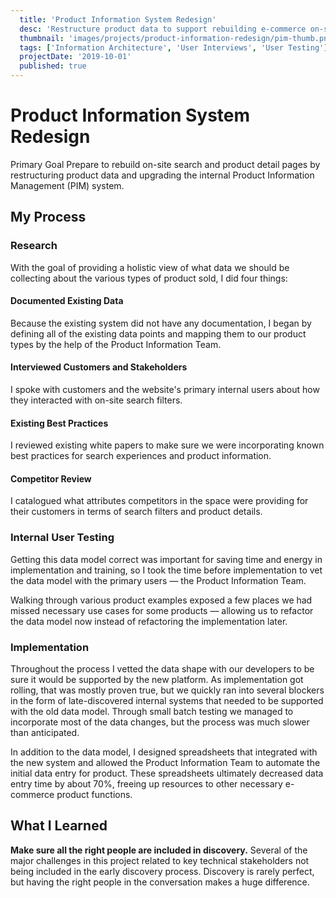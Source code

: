```yaml
---
  title: 'Product Information System Redesign'
  desc: 'Restructure product data to support rebuilding e-commerce on-site search and product detail pages'
  thumbnail: 'images/projects/product-information-redesign/pim-thumb.png'
  tags: ['Information Architecture', 'User Interviews', 'User Testing']
  projectDate: '2019-10-01'
  published: true
---
```


# Product Information System Redesign

<Label>Primary Goal</Label>
<Text>Prepare to rebuild on-site search and product detail pages by restructuring product data and upgrading the internal Product Information Management (PIM) system.</Text>

## My Process

### Research

With the goal of providing a holistic view of what data we should be collecting about the various types of product sold, I did four things:

#### Documented Existing Data

  Because the existing system did not have any documentation, I began by defining all of the existing data points and mapping them to our product types by the help of the Product Information Team.

#### Interviewed Customers and Stakeholders
  
  I spoke with customers and the website's primary internal users about how they interacted with on-site search filters.

#### Existing Best Practices

  I reviewed existing white papers to make sure we were incorporating known best practices for search experiences and product information.

#### Competitor Review
  I catalogued what attributes competitors in the space were providing for their customers in terms of search filters and product details.
  

### Internal User Testing

  Getting this data model correct was important for saving time and energy in implementation and training, so I took the time before implementation to vet the data model with the primary users — the Product Information Team.

  Walking through various product examples exposed a few places we had missed necessary use cases for some products — allowing us to refactor the data model now instead of refactoring the implementation later.

### Implementation

  Throughout the process I vetted the data shape with our developers to be sure it would be supported by the new platform. As implementation got rolling, that was mostly proven true, but we quickly ran into several blockers in the form of late-discovered internal systems that needed to be supported with the old data model. Through small batch testing we managed to incorporate most of the data changes, but the process was much slower than anticipated.

  In addition to the data model, I designed spreadsheets that integrated with the new system and allowed the Product Information Team to automate the initial data entry for product. These spreadsheets ultimately decreased data entry time by about 70%, freeing up resources to other necessary e-commerce product functions.

## What I Learned

  **Make sure all the right people are included in discovery.** Several of the major challenges in this project related to key technical stakeholders not being included in the early discovery process. Discovery is rarely perfect, but having the right people in the conversation makes a huge difference.

